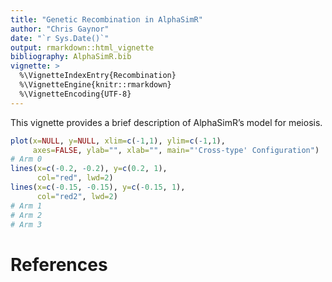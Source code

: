 ```yaml
---
title: "Genetic Recombination in AlphaSimR"
author: "Chris Gaynor"
date: "`r Sys.Date()`"
output: rmarkdown::html_vignette
bibliography: AlphaSimR.bib
vignette: >
  %\VignetteIndexEntry{Recombination}
  %\VignetteEngine{knitr::rmarkdown}
  %\VignetteEncoding{UTF-8}
---
```


This vignette provides a brief description of AlphaSimR's model for meiosis.

```r
plot(x=NULL, y=NULL, xlim=c(-1,1), ylim=c(-1,1), 
     axes=FALSE, ylab="", xlab="", main="'Cross-type' Configuration")
# Arm 0
lines(x=c(-0.2, -0.2), y=c(0.2, 1), 
      col="red", lwd=2)
lines(x=c(-0.15, -0.15), y=c(-0.15, 1), 
      col="red2", lwd=2)
# Arm 1
# Arm 2
# Arm 3

```

# References
